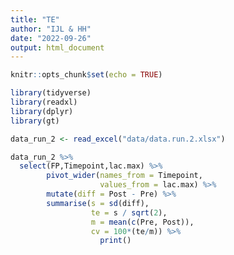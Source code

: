 ```yaml
---
title: "TE"
author: "IJL & HH"
date: "2022-09-26"
output: html_document
---
```



```r
knitr::opts_chunk$set(echo = TRUE)

library(tidyverse)
library(readxl)
library(dplyr)
library(gt)

data_run_2 <- read_excel("data/data.run.2.xlsx")

data_run_2 %>% 
  select(FP,Timepoint,lac.max) %>% 
        pivot_wider(names_from = Timepoint, 
                    values_from = lac.max) %>%
        mutate(diff = Post - Pre) %>%
        summarise(s = sd(diff), 
                  te = s / sqrt(2),
                  m = mean(c(Pre, Post)),
                  cv = 100*(te/m)) %>% 
                    print()

```

